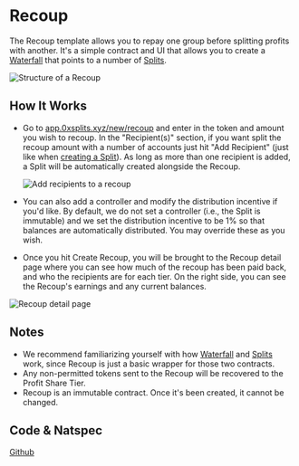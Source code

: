 
# Recoup

The Recoup template allows you to repay one group before splitting profits with
another. It's a simple contract and UI that allows you to create a
[Waterfall](/modules/waterfall) that points to a number of
[Splits](/smartcontracts/overview).

![Structure of a Recoup](/recoup_overview.png)

## How It Works

- Go to [app.0xsplits.xyz/new/recoup](https://app.0xsplits.xyz/new/recoup/) and
  enter in the token and amount you wish to recoup. In the "Recipient(s)"
  section, if you want split the recoup amount with a number of accounts just
  hit "Add Recipient" (just like when [creating a Split](/getstarted/creating)).
  As long as more than one recipient is added, a Split will be automatically
  created alongside the Recoup.

  ![Add recipients to a recoup](/recoup_addrecipient.gif)

- You can also add a controller and modify the distribution incentive if you'd
  like. By default, we do not set a controller (i.e., the Split is immutable)
  and we set the distribution incentive to be 1% so that balances are
  automatically distributed. You may override these as you wish.
- Once you hit Create Recoup, you will be brought to the Recoup detail page
  where you can see how much of the recoup has been paid back, and who the
  recipients are for each tier. On the right side, you can see the Recoup's
  earnings and any current balances.

![Recoup detail page](/recoup_detail.png)

## Notes

- We recommend familiarizing yourself with how [Waterfall](/modules/waterfall)
  and [Splits](/smartcontracts/overview) work, since Recoup is just a basic
  wrapper for those two contracts.
- Any non-permitted tokens sent to the Recoup will be recovered to the Profit
  Share Tier.
- Recoup is an immutable contract. Once it's been created, it cannot be changed.

## Code & Natspec

[Github](https://github.com/0xSplits/splits-recoup)
